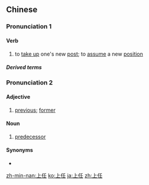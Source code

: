 ==Chinese==
{{zh-forms}}

===Pronunciation 1===
{{zh-pron
|m=shàngrèn
|c=soeng5 jam6
|mn=kh:chiūⁿ-jīm/zz:chiōⁿ-jīm/xm,tp:chiūⁿ-līm/qz:chiǔⁿ-līm/xm,qz:siōng-līm/zz:siāng-jīm
|ma=y
|cat=v
}}

====Verb====
{{zh-verb}}

# to [[take up]] one's new [[post]]; to [[assume]] a new [[position]]

=====Derived terms=====
{{zh-der|新官上任三把火|走馬上任}}

===Pronunciation 2===
{{zh-pron
|m=shàngrèn
|c=soeng6 jam6
|ma=y
|cat=a,n
}}

====Adjective====
{{zh-adj}}

# [[previous]]; [[former]]

====Noun====
{{zh-noun}}

# [[predecessor]]

====Synonyms====
* {{zh-l|前任}}

{{zh-cat|Advanced}}

[[zh-min-nan:上任]]
[[ko:上任]]
[[ja:上任]]
[[zh:上任]]